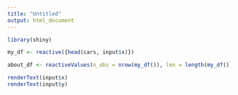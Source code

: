 ---
title: "Untitled"
output: html_document
---

```{r}
library(shiny)

my_df <- reactive({head(cars, input$x)})

about_df <- reactiveValues(n_obs = nrow(my_df()), len = length(my_df()))

renderText(input$x)
renderText(input$y)
```

